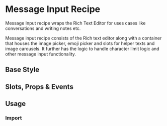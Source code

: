 
<Meta of={DtRecipeMessageInputStories}/>

# Message Input Recipe

<Subtitle>
  Message Input recipe wraps the Rich Text Editor for uses cases like conversations and writing notes etc.
</Subtitle>

Message input recipe consists of the Rich text editor along with a container that houses the image picker,
emoji picker and slots for helper texts and image carousels.
It further has the logic to handle character limit logic and other message input functionality.

## Base Style

<Canvas of={DtRecipeMessageInputStories.Default} />

## Slots, Props & Events

<Controls />

## Usage

### Import

```jsx
import { DtRecipeMessageInput } from '@dialpad/dialtone-vue/message_input';
```
